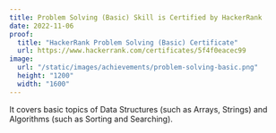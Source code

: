 ```yaml
---
title: Problem Solving (Basic) Skill is Certified by HackerRank
date: 2022-11-06
proof:
  title: "HackerRank Problem Solving (Basic) Certificate"
  url: https://www.hackerrank.com/certificates/5f4f0eacec99
image:
  url: "/static/images/achievements/problem-solving-basic.png"
  height: "1200"
  width: "1600"
---
```


It covers basic topics of Data Structures (such as Arrays, Strings) and Algorithms (such as Sorting and Searching).
